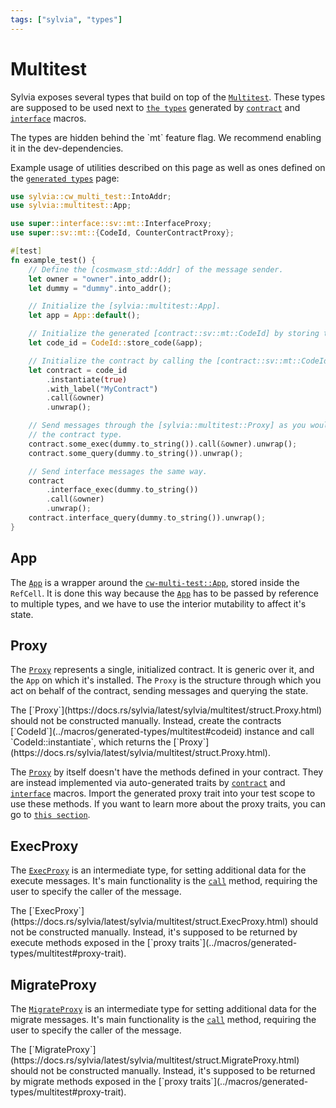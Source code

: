 ```yaml
---
tags: ["sylvia", "types"]
---
```



# Multitest

Sylvia exposes several types that build on top of the
[`Multitest`](../../cw-multi-test). These types are supposed to be used next to
[`the types`](../macros/generated-types/multitest) generated by
[`contract`](../macros/contract) and [`interface`](../macros/interface) macros.

<Callout>
  The types are hidden behind the `mt` feature flag. We recommend enabling it in
  the dev-dependencies.
</Callout>

Example usage of utilities described on this page as well as ones defined on the
[`generated types`](../macros/generated-types/multitest) page:

```rust
use sylvia::cw_multi_test::IntoAddr;
use sylvia::multitest::App;

use super::interface::sv::mt::InterfaceProxy;
use super::sv::mt::{CodeId, CounterContractProxy};

#[test]
fn example_test() {
    // Define the [cosmwasm_std::Addr] of the message sender.
    let owner = "owner".into_addr();
    let dummy = "dummy".into_addr();

    // Initialize the [sylvia::multitest::App].
    let app = App::default();

    // Initialize the generated [contract::sv::mt::CodeId] by storing the contract code on the App.
    let code_id = CodeId::store_code(&app);

    // Initialize the contract by calling the [contract::sv::mt::CodeId::instantiate] method.
    let contract = code_id
        .instantiate(true)
        .with_label("MyContract")
        .call(&owner)
        .unwrap();

    // Send messages through the [sylvia::multitest::Proxy] as you would call the methods on
    // the contract type.
    contract.some_exec(dummy.to_string()).call(&owner).unwrap();
    contract.some_query(dummy.to_string()).unwrap();

    // Send interface messages the same way.
    contract
        .interface_exec(dummy.to_string())
        .call(&owner)
        .unwrap();
    contract.interface_query(dummy.to_string()).unwrap();
}
```

## App

The [`App`](https://docs.rs/sylvia/latest/sylvia/multitest/struct.App.html) is a
wrapper around the
[`cw-multi-test::App`](https://docs.rs/cw-multi-test/latest/cw_multi_test/struct.App.html),
stored inside the `RefCell`. It is done this way because the
[`App`](https://docs.rs/sylvia/latest/sylvia/multitest/struct.App.html) has to
be passed by reference to multiple types, and we have to use the interior
mutability to affect it's state.

## Proxy

The [`Proxy`](https://docs.rs/sylvia/latest/sylvia/multitest/struct.Proxy.html)
represents a single, initialized contract. It is generic over it, and the `App`
on which it's installed. The `Proxy` is the structure through which you act on
behalf of the contract, sending messages and querying the state.

<Callout>
  The
  [`Proxy`](https://docs.rs/sylvia/latest/sylvia/multitest/struct.Proxy.html)
  should not be constructed manually. Instead, create the contracts
  [`CodeId`](../macros/generated-types/multitest#codeid) instance and call
  `CodeId::instantiate`, which returns the
  [`Proxy`](https://docs.rs/sylvia/latest/sylvia/multitest/struct.Proxy.html).
</Callout>

The [`Proxy`](https://docs.rs/sylvia/latest/sylvia/multitest/struct.Proxy.html)
by itself doesn't have the methods defined in your contract. They are instead
implemented via auto-generated traits by [`contract`](../macros/contract) and
[`interface`](../macros/interface) macros. Import the generated proxy trait into
your test scope to use these methods. If you want to learn more about the proxy
traits, you can go to
[`this section`](../macros/generated-types/multitest#proxy-trait).

## ExecProxy

The
[`ExecProxy`](https://docs.rs/sylvia/latest/sylvia/multitest/struct.ExecProxy.html)
is an intermediate type, for setting additional data for the execute messages.
It's main functionality is the
[`call`](https://docs.rs/sylvia/latest/sylvia/multitest/struct.ExecProxy.html#method.call)
method, requiring the user to specify the caller of the message.

<Callout>
  The
  [`ExecProxy`](https://docs.rs/sylvia/latest/sylvia/multitest/struct.ExecProxy.html)
  should not be constructed manually. Instead, it's supposed to be returned by
  execute methods exposed in the [`proxy
  traits`](../macros/generated-types/multitest#proxy-trait).
</Callout>

## MigrateProxy

The
[`MigrateProxy`](https://docs.rs/sylvia/latest/sylvia/multitest/struct.MigrateProxy.html)
is an intermediate type for setting additional data for the migrate messages.
It's main functionality is the
[`call`](https://docs.rs/sylvia/latest/sylvia/multitest/struct.MigrateProxy.html#method.call)
method, requiring the user to specify the caller of the message.

<Callout>
  The
  [`MigrateProxy`](https://docs.rs/sylvia/latest/sylvia/multitest/struct.MigrateProxy.html)
  should not be constructed manually. Instead, it's supposed to be returned by
  migrate methods exposed in the [`proxy
  traits`](../macros/generated-types/multitest#proxy-trait).
</Callout>
